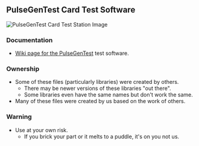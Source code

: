 == PulseGenTest Card Test Software ==

<img src="http://land-boards.com/blwiki/images/8/8b/PulseGenX1-CCA.JPG" alt="PulseGenTest Card Test Station Image"></img>

=== Documentation ===

*[http://land-boards.com/wiki/index.php?title=PulseGenTest Wiki page for the PulseGenTest] test software.

=== Ownership ===

* Some of these files (particularly libraries) were created by others.
** There may be newer versions of these libraries "out there".
** Some libraries even have the same names but don't work the same.
* Many of these files were created by us based on the work of others.

=== Warning ===

* Use at your own risk.
** If you brick your part or it melts to a puddle, it's on you not us.
